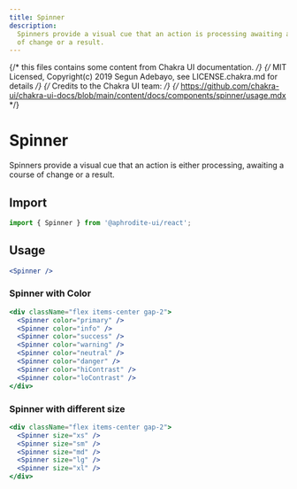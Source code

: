 ```yaml
---
title: Spinner
description:
  Spinners provide a visual cue that an action is processing awaiting a course
  of change or a result.
---
```


{/* this files contains some content from Chakra UI documentation. */}
{/* MIT Licensed, Copyright(c) 2019 Segun Adebayo, see LICENSE.chakra.md for details */}
{/* Credits to the Chakra UI team: */}
{/* https://github.com/chakra-ui/chakra-ui-docs/blob/main/content/docs/components/spinner/usage.mdx */}

# Spinner

Spinners provide a visual cue that an action is either processing, awaiting a
course of change or a result.

## Import

```js
import { Spinner } from '@aphrodite-ui/react';
```

## Usage

<Canvas>
  <Spinner />
</Canvas>

```jsx
<Spinner />
```

### Spinner with Color

<Canvas>
  <div className="flex items-center gap-2">
    <Spinner color="primary" />
    <Spinner color="info" />
    <Spinner color="success" />
    <Spinner color="warning" />
    <Spinner color="neutral" />
    <Spinner color="danger" />
    <Spinner color="hiContrast" />
    <Spinner color="loContrast" />
  </div>
</Canvas>

```jsx
<div className="flex items-center gap-2">
  <Spinner color="primary" />
  <Spinner color="info" />
  <Spinner color="success" />
  <Spinner color="warning" />
  <Spinner color="neutral" />
  <Spinner color="danger" />
  <Spinner color="hiContrast" />
  <Spinner color="loContrast" />
</div>
```

### Spinner with different size

<Canvas>
  <div className="flex items-center gap-2">
    <Spinner size="xs" />
    <Spinner size="sm" />
    <Spinner size="md" />
    <Spinner size="lg" />
    <Spinner size="xl" />
  </div>
</Canvas>

```jsx
<div className="flex items-center gap-2">
  <Spinner size="xs" />
  <Spinner size="sm" />
  <Spinner size="md" />
  <Spinner size="lg" />
  <Spinner size="xl" />
</div>
```
